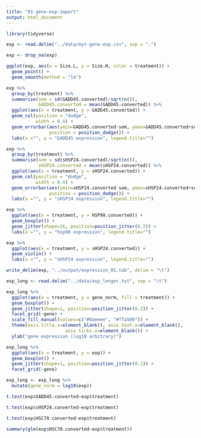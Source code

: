 ```yaml
---
title: "01-gene-exp-import"
output: html_document
---
```



```r
library(tidyverse)
```

```r
exp <- read.delim("../data/myt-gene-exp.csv", sep = ",")
```

```r
exp <- drop_na(exp)
```


```r
ggplot(exp, aes(x = Size.L, y = Size.H, color = treatment)) +
  geom_point() +
  geom_smooth(method = "lm")
```


```r
exp %>% 
  group_by(treatment) %>%
  summarise(sem = sd(GADD45.converted)/sqrt(n()),
            GADD45.converted = mean(GADD45.converted)) %>%
  ggplot(aes(x = treatment, y = GADD45.converted)) + 
  geom_col(position = "dodge",
           width = 0.4) + 
  geom_errorbar(aes(ymin=GADD45.converted-sem, ymax=GADD45.converted+sem), width=.4,
                position = position_dodge()) +
  labs(x ="", y = "GADD45 expression", legend.title="") 
```


```r
exp %>% 
  group_by(treatment) %>%
  summarise(sem = sd(sHSP24.converted)/sqrt(n()),
            sHSP24.converted = mean(sHSP24.converted)) %>%
  ggplot(aes(x = treatment, y = sHSP24.converted)) + 
  geom_col(position = "dodge",
           width = 0.4) + 
  geom_errorbar(aes(ymin=sHSP24.converted-sem, ymax=sHSP24.converted+sem), width=.4,
                position = position_dodge()) +
  labs(x ="", y = "sHSP24 expression", legend.title="") 
```
```r
exp %>% 
  ggplot(aes(x = treatment, y = HSP90.converted)) + 
  geom_boxplot() + 
  geom_jitter(shape=16, position=position_jitter(0.2)) +
  labs(x ="", y = "hsp90 expression", legend.title="") 
```
```r
exp %>% 
  ggplot(aes(x = treatment, y = sHSP24.converted)) + 
  geom_violin() + 
  labs(x ="", y = "sHSP24 expression", legend.title="") 
```
```r
write_delim(exp, "../output/expression_01.tab", delim = "\t")
```



```r
exp_long <- read.delim("../data/exp_longer.txt", sep = "\t")
```

```r
exp_long %>% 
  ggplot(aes(x = treatment, y = gene_norm, fill = treatment)) + 
  geom_boxplot() + 
  geom_jitter(shape=1, position=position_jitter(0.2)) +
  facet_grid(~gene) +
  scale_fill_manual(values=c("#bbeeee", "#ffa500")) +
  theme(axis.title.x=element_blank(), axis.text.x=element_blank(),
                      axis.ticks.x=element_blank()) +
  ylab("gene expression (log10 arbitrary)")
```

```r
exp_long %>% 
  ggplot(aes(x = treatment, y = exp)) + 
  geom_boxplot() + 
  geom_jitter(shape=1, position=position_jitter(0.1)) +
  facet_grid(~gene)
```




```r
exp_long <- exp_long %>%
  mutate(gene_norm = log10(exp))
```

```r
t.test(exp$GADD45.converted~exp$treatment)
```
```r
t.test(exp$sHSP24.converted~exp$treatment)
```



```r
t.test(exp$HSC70.converted~exp$treatment)
```
```r
summary(glm(exp$HSC70.converted~exp$treatment))

```

